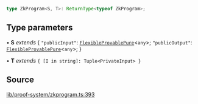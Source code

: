 ```ts
type ZkProgram<S, T>: ReturnType<typeof ZkProgram>;
```

## Type parameters

• **S** *extends* \{
  `"publicInput"`: [`FlexibleProvablePure`](FlexibleProvablePure.mdx)\<`any`\>;
  `"publicOutput"`: [`FlexibleProvablePure`](FlexibleProvablePure.mdx)\<`any`\>;
 \}

• **T** *extends* `{ [I in string]: Tuple<PrivateInput> }`

## Source

[lib/proof-system/zkprogram.ts:393](https://github.com/o1-labs/o1js/blob/081e48fe103a96db7083cdaea72a409cca3182c3/src/lib/proof-system/zkprogram.ts#L393)
